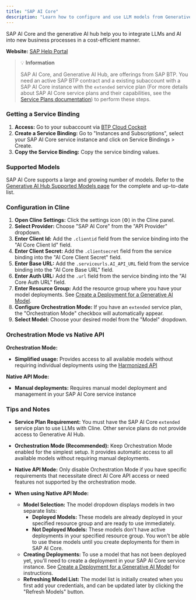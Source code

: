 ```yaml
---
title: "SAP AI Core"
description: "Learn how to configure and use LLM models from Generative AI Hub in SAP AI Core with Cline."
---
```


SAP AI Core and the generative AI hub help you to integrate LLMs and AI into new business processes in a cost-efficient manner.

**Website:** [SAP Help Portal](https://help.sap.com/docs/sap-ai-core/sap-ai-core-service-guide/what-is-sap-ai-core)


> 💡 **Information**
>
> SAP AI Core, and Generative AI Hub, are offerings from SAP BTP.
> You need an active SAP BTP contract and a existing subaccount with a SAP AI Core instance with the `extended` service plan (For more details about SAP AI Core service plans and their capabilities, see the [Service Plans documentation](https://help.sap.com/docs/sap-ai-core/sap-ai-core-service-guide/service-plans)) to perform these steps.

### Getting a Service Binding

1. **Access:** Go to your subaccount via [BTP Cloud Cockpit](cockpit.btp.cloud.sap/cockpit)
2. **Create a Service Binding:** Go to "Instances and Subscriptions", select your SAP AI Core service instance and click on Service Bindings > Create.
3. **Copy the Service Binding:** Copy the service binding values.

### Supported Models

SAP AI Core supports a large and growing number of models.
Refer to the [Generative AI Hub Supported Models page](https://me.sap.com/notes/3437766) for the complete and up-to-date list.

### Configuration in Cline

1.  **Open Cline Settings:** Click the settings icon (⚙️) in the Cline panel.
2.  **Select Provider:** Choose "SAP AI Core" from the "API Provider" dropdown.
3.  **Enter Client Id:** Add the `.clientid` field from the service binding into the "AI Core Client Id" field.
4.  **Enter Client Secret:** Add the `.clientsecret` field from the service binding into the "AI Core Client Secret" field.
5.  **Enter Base URL:** Add the `.serviceurls.AI_API_URL` field from the service binding into the "AI Core Base URL" field.
6.  **Enter Auth URL:** Add the `.url` field from the service binding into the "AI Core Auth URL" field.
7.  **Enter Resource Group:** Add the resource group where you have your model deployments. See [Create a Deployment for a Generative AI Model](https://help.sap.com/docs/sap-ai-core/sap-ai-core-service-guide/create-deployment-for-generative-ai-model-in-sap-ai-core).
8.  **Configure Orchestration Mode:** If you have an `extended` service plan, the "Orchestration Mode" checkbox will automatically appear.
9.  **Select Model:** Choose your desired model from the "Model" dropdown.

### Orchestration Mode vs Native API

**Orchestration Mode:**
- **Simplified usage:** Provides access to all available models without requiring individual deployments using the [Harmonized API](https://help.sap.com/docs/sap-ai-core/sap-ai-core-service-guide/harmonized-api)

**Native API Mode:**
- **Manual deployments:** Requires manual model deployment and management in your SAP AI Core service instance

### Tips and Notes

- **Service Plan Requirement:** You must have the SAP AI Core `extended` service plan to use LLMs with Cline. Other service plans do not provide access to Generative AI Hub.

- **Orchestration Mode (Recommended):** Keep Orchestration Mode enabled for the simplest setup. It provides automatic access to all available models without requiring manual deployments.

- **Native API Mode:** Only disable Orchestration Mode if you have specific requirements that necessitate direct AI Core API access or need features not supported by the orchestration mode.

- **When using Native API Mode:**
    -   **Model Selection:** The model dropdown displays models in two separate lists:
        -   **Deployed Models:** These models are already deployed in your specified resource group and are ready to use immediately.
        -   **Not Deployed Models:** These models don't have active deployments in your specified resource group. You won't be able to use these models until you create deployments for them in SAP AI Core.
    -   **Creating Deployments:** To use a model that has not been deployed yet, you'll need to create a deployment in your SAP AI Core service instance. See [Create a Deployment for a Generative AI Model](https://help.sap.com/docs/sap-ai-core/sap-ai-core-service-guide/create-deployment-for-generative-ai-model-in-sap-ai-core) for instructions.
    -   **Refreshing Model List:** The model list is initially created when you first add your credentials, and can be updated later by clicking the "Refresh Models" button.
